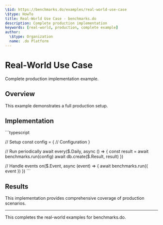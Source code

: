 ```yaml
---
\$id: https://benchmarks.do/examples/real-world-use-case
\$type: HowTo
title: Real-World Use Case - benchmarks.do
description: Complete production implementation
keywords: [real-world, production, complete example]
author:
  \$type: Organization
  name: .do Platform
---
```


# Real-World Use Case

Complete production implementation example.

## Overview

This example demonstrates a full production setup.

## Implementation

\`\`\`typescript

// Setup
const config = {
// Configuration
}

// Run periodically
await every($.Daily, async () => {
  const result = await benchmarks.run(config)
  await db.create($.Result, result)
})

// Handle events
on($.Event, async (event) => {
await benchmarks.run({ event })
})
\`\`\`

## Results

This implementation provides comprehensive coverage of production scenarios.

---

This completes the real-world examples for benchmarks.do.
